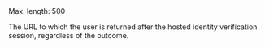 <ParamField body="ReturnUrl" type="string" required>  
Max. length: 500

The URL to which the user is returned after the hosted identity verification session, regardless of the outcome.
</ParamField>